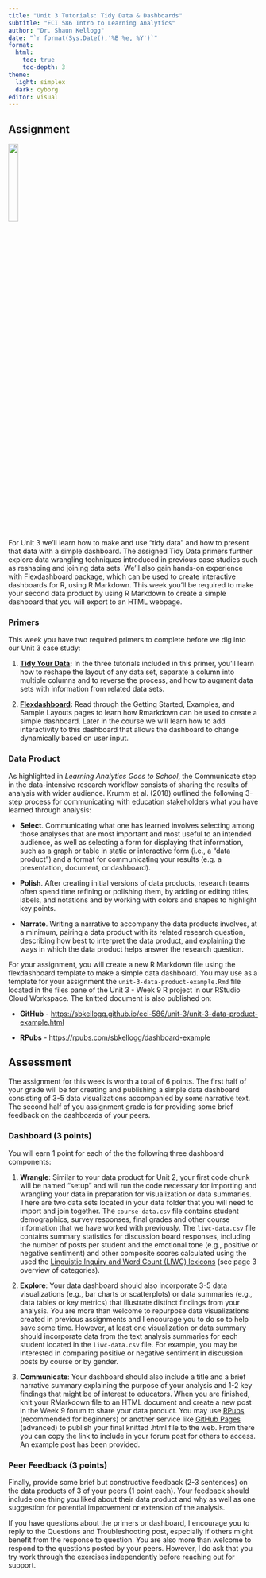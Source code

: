 ```yaml
---
title: "Unit 3 Tutorials: Tidy Data & Dashboards"
subtitle: "ECI 586 Intro to Learning Analytics"
author: "Dr. Shaun Kellogg"
date: "`r format(Sys.Date(),'%B %e, %Y')`"
format:
  html:
    toc: true
    toc-depth: 3
theme:
  light: simplex
  dark: cyborg
editor: visual
---
```


## **Assignment**

![](img/flexdashboard.png){fig-align="left" width="20%"}

For Unit 3 we'll learn how to make and use "tidy data" and how to present that data with a simple dashboard. The assigned Tidy Data primers further explore data wrangling techniques introduced in previous case studies such as reshaping and joining data sets. We'll also gain hands-on experience with Flexdashboard package, which can be used to create interactive dashboards for R, using R Markdown. This week you'll be required to make your second data product by using R Markdown to create a simple dashboard that you will export to an HTML webpage.

### **Primers**

This week you have two required primers to complete before we dig into our Unit 3 case study:

1.  [**Tidy Your Data**](https://rstudio.cloud/learn/primers/4)**:** In the three tutorials included in this primer, you'll learn how to reshape the layout of any data set, separate a column into multiple columns and to reverse the process, and how to augment data sets with information from related data sets.

2.  [**Flexdashboard**](https://pkgs.rstudio.com/flexdashboard/index.html)**:** Read through the Getting Started, Examples, and Sample Layouts pages to learn how Rmarkdown can be used to create a simple dashboard. Later in the course we will learn how to add interactivity to this dashboard that allows the dashboard to change dynamically based on user input.

### **Data Product**

As highlighted in *Learning Analytics Goes to School*, the Communicate step in the data-intensive research workflow consists of sharing the results of analysis with wider audience. Krumm et al. (2018) outlined the following 3-step process for communicating with education stakeholders what you have learned through analysis:

-   **Select**. Communicating what one has learned involves selecting among those analyses that are most important and most useful to an intended audience, as well as selecting a form for displaying that information, such as a graph or table in static or interactive form (i.e., a "data product") and a format for communicating your results (e.g. a presentation, document, or dashboard).  

-   **Polish**. After creating initial versions of data products, research teams often spend time refining or polishing them, by adding or editing titles, labels, and notations and by working with colors and shapes to highlight key points.

-   **Narrate**. Writing a narrative to accompany the data products involves, at a minimum, pairing a data product with its related research question, describing how best to interpret the data product, and explaining the ways in which the data product helps answer the research question.

For your assignment, you will create a new R Markdown file using the flexdashboard template to make a simple data dashboard. You may use as a template for your assignment the `unit-3-data-product-example.Rmd` file located in the files pane of the Unit 3 - Week 9 R project in our RStudio Cloud Workspace. The knitted document is also published on:

-   **GitHub** - <https://sbkellogg.github.io/eci-586/unit-3/unit-3-data-product-example.html>

-   **RPubs** - <https://rpubs.com/sbkellogg/dashboard-example>

## Assessment

The assignment for this week is worth a total of 6 points. The first half of your grade will be for creating and publishing a simple data dashboard consisting of 3-5 data visualizations accompanied by some narrative text. The second half of you assignment grade is for providing some brief feedback on the dashboards of your peers.

### Dashboard (3 points)

You will earn 1 point for each of the the following three dashboard components:

1.  **Wrangle**: Similar to your data product for Unit 2, your first code chunk will be named "setup" and will run the code necessary for importing and wrangling your data in preparation for visualization or data summaries. There are two data sets located in your data folder that you will need to import and join together. The `course-data.csv` file contains student demographics, survey responses, final grades and other course information that we have worked with previously. The `liwc-data.csv` file contains summary statistics for discussion board responses, including the number of posts per student and the emotional tone (e.g., positive or negative sentiment) and other composite scores calculated using the used the [Linguistic Inquiry and Word Count (LIWC) lexicons](https://mcrc.journalism.wisc.edu/files/2018/04/Manual_LIWC.pdf) (see page 3 overview of categories).

2.  **Explore**: Your data dashboard should also incorporate 3-5 data visualizations (e.g., bar charts or scatterplots) or data summaries (e.g., data tables or key metrics) that illustrate distinct findings from your analysis. You are more than welcome to repurpose data visualizations created in previous assignments and I encourage you to do so to help save some time. However, at least one visualization or data summary should incorporate data from the text analysis summaries for each student located in the `liwc-data.csv` file. For example, you may be interested in comparing positive or negative sentiment in discussion posts by course or by gender.

3.  **Communicate**: Your dashboard should also include a title and a brief narrative summary explaining the purpose of your analysis and 1-2 key findings that might be of interest to educators. When you are finished, knit your RMarkdown file to an HTML document and create a new post in the Week 9 forum to share your data product. You may use [RPubs](https://rpubs.com/about/getting-started) (recommended for beginners) or another service like [GitHub Pages](https://pages.github.com/) (advanced) to publish your final knitted .html file to the web. From there you can copy the link to include in your forum post for others to access. An example post has been provided.

### **Peer Feedback (3 points)**

Finally, provide some brief but constructive feedback (2-3 sentences) on the data products of 3 of your peers (1 point each). Your feedback should include one thing you liked about their data product and why as well as one suggestion for potential improvement or extension of the analysis.

If you have questions about the primers or dashboard, I encourage you to reply to the Questions and Troubleshooting post, especially if others might benefit from the response to question. You are also more than welcome to respond to the questions posted by your peers. However, I do ask that you try work through the exercises independently before reaching out for support.
